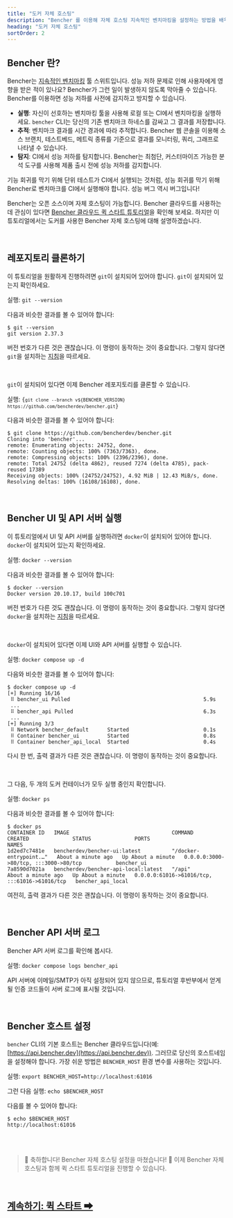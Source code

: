 ```yaml
---
title: "도커 자체 호스팅"
description: "Bencher 를 이용해 자체 호스팅 지속적인 벤치마킹을 설정하는 방법을 배우세요"
heading: "도커 자체 호스팅"
sortOrder: 2
---
```



## Bencher 란?

Bencher는 [지속적인 벤치마킹](/ko/docs/explanation/continuous-benchmarking/) 툴 스위트입니다.
성능 저하 문제로 인해 사용자에게 영향을 받은 적이 있나요?
Bencher가 그런 일이 발생하지 않도록 막아줄 수 있습니다.
Bencher를 이용하면 성능 저하를 사전에 감지하고 방지할 수 있습니다.

- **실행**: 자신이 선호하는 벤치마킹 툴을 사용해 로컬 또는 CI에서 벤치마킹을 실행하세요. `bencher` CLI는 당신의 기존 벤치마크 하네스를 감싸고 그 결과를 저장합니다.
- **추적**: 벤치마크 결과를 시간 경과에 따라 추적합니다. Bencher 웹 콘솔을 이용해 소스 브랜치, 테스트베드, 메트릭 종류를 기준으로 결과를 모니터링, 쿼리, 그래프로 나타낼 수 있습니다.
- **탐지**: CI에서 성능 저하를 탐지합니다. Bencher는 최첨단, 커스터마이즈 가능한 분석 도구를 사용해 제품 출시 전에 성능 저하를 감지합니다.

기능 회귀를 막기 위해 단위 테스트가 CI에서 실행되는 것처럼, 성능 회귀를 막기 위해 Bencher로 벤치마크를 CI에서 실행해야 합니다. 성능 버그 역시 버그입니다!

Bencher는 오픈 소스이며 자체 호스팅이 가능합니다.
Bencher 클라우드를 사용하는 데 관심이 있다면 [Bencher 클라우드 퀵 스타트 튜토리얼](/ko/docs/tutorial/quick-start/)을 확인해 보세요.
하지만 이 튜토리얼에서는 도커를 사용한 Bencher 자체 호스팅에 대해 설명하겠습니다.

<br />

## 레포지토리 클론하기

이 튜토리얼을 원활하게 진행하려면 `git`이 설치되어 있어야 합니다.
`git`이 설치되어 있는지 확인하세요.

실행: `git --version`

다음과 비슷한 결과를 볼 수 있어야 합니다:

```
$ git --version
git version 2.37.3
```

버전 번호가 다른 것은 괜찮습니다.
이 명령이 동작하는 것이 중요합니다.
그렇지 않다면 `git`을 설치하는 [지침](https://git-scm.com/book/en/v2/Getting-Started-Installing-Git)을 따르세요.

<br />

`git`이 설치되어 있다면 이제 Bencher 레포지토리를 클론할 수 있습니다.

실행: <code>{`git clone --branch v${BENCHER_VERSION} https://github.com/bencherdev/bencher.git`}</code>

다음과 비슷한 결과를 볼 수 있어야 합니다:

```
$ git clone https://github.com/bencherdev/bencher.git
Cloning into 'bencher'...
remote: Enumerating objects: 24752, done.
remote: Counting objects: 100% (7363/7363), done.
remote: Compressing objects: 100% (2396/2396), done.
remote: Total 24752 (delta 4862), reused 7274 (delta 4785), pack-reused 17389
Receiving objects: 100% (24752/24752), 4.92 MiB | 12.43 MiB/s, done.
Resolving deltas: 100% (16108/16108), done.
```

<br />

## Bencher UI 및 API 서버 실행

이 튜토리얼에서 UI 및 API 서버를 실행하려면 `docker`이 설치되어 있어야 합니다.
`docker`이 설치되어 있는지 확인하세요.

실행: `docker --version`

다음과 비슷한 결과를 볼 수 있어야 합니다:

```
$ docker --version
Docker version 20.10.17, build 100c701
```

버전 번호가 다른 것도 괜찮습니다. 이 명령이 동작하는 것이 중요합니다.
그렇지 않다면 `docker`을 설치하는 [지침](https://docs.docker.com/get-docker/)을 따르세요.

<br />

`docker`이 설치되어 있다면 이제 UI와 API 서버를 실행할 수 있습니다.

실행: `docker compose up -d`

다음와 비슷한 결과를 볼 수 있어야 합니다:

```
$ docker compose up -d
[+] Running 16/16
 ⠿ bencher_ui Pulled                                           5.9s
 ...
 ⠿ bencher_api Pulled                                          6.3s
 ...
[+] Running 3/3
 ⠿ Network bencher_default      Started                        0.1s
 ⠿ Container bencher_ui         Started                        0.8s
 ⠿ Container bencher_api_local  Started                        0.4s
```

다시 한 번, 출력 결과가 다른 것은 괜찮습니다. 이 명령이 동작하는 것이 중요합니다.

<br />

그 다음, 두 개의 도커 컨테이너가 모두 실행 중인지 확인합니다.

실행: `docker ps`

다음과 비슷한 결과를 볼 수 있어야 합니다:

```
$ docker ps
CONTAINER ID   IMAGE                                 COMMAND                  CREATED              STATUS              PORTS                                           NAMES
1d2ed7c7481e   bencherdev/bencher-ui:latest          "/docker-entrypoint.…"   About a minute ago   Up About a minute   0.0.0.0:3000->80/tcp, :::3000->80/tcp           bencher_ui
7a8590d7021a   bencherdev/bencher-api-local:latest   "/api"                   About a minute ago   Up About a minute   0.0.0.0:61016->61016/tcp, :::61016->61016/tcp   bencher_api_local
```

여전히, 출력 결과가 다른 것은 괜찮습니다. 이 명령이 동작하는 것이 중요합니다.

<br />

## Bencher API 서버 로그

Bencher API 서버 로그를 확인해 봅시다.

실행: `docker compose logs bencher_api`

API 서버에 이메일/SMTP가 아직 설정되어 있지 않으므로, 튜토리얼 후반부에서 얻게 될 인증 코드들이 서버 로그에 표시될 것입니다.

<br />

## Bencher 호스트 설정

`bencher` CLI의 기본 호스트는 Bencher 클라우드입니다(예: [https://api.bencher.dev](https://api.bencher.dev)).
그러므로 당신의 호스트네임을 설정해야 합니다. 가장 쉬운 방법은 `BENCHER_HOST` 환경 변수를 사용하는 것입니다.

실행: `export BENCHER_HOST=http://localhost:61016`

그런 다음 실행: `echo $BENCHER_HOST`

다음를 볼 수 있어야 합니다:

```
$ echo $BENCHER_HOST
http://localhost:61016
```

<br />
<br />

> 🐰 축하합니다! Bencher 자체 호스팅 설정을 마쳤습니다! 🎉
> 이제 Bencher 자체 호스팅과 함께 퀵 스타트 튜토리얼을 진행할 수 있습니다.

<br />

<h2><a href="/ko/docs/tutorial/quick-start/">계속하기: 퀵 스타트 ➡</a></h2>
